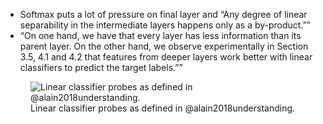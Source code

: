 - Softmax puts a lot of pressure on final layer and "Any degree of linear separability in the intermediate layers happens only as a by-product.""
- "On one hand, we have that every layer has less information than its parent layer. On the other hand, we observe experimentally in Section 3.5, 4.1 and 4.2 that features from deeper layers work better with linear classifiers to predict the target labels.""

![Linear classifier probes as defined in @alain2018understanding.](www/probes.png)